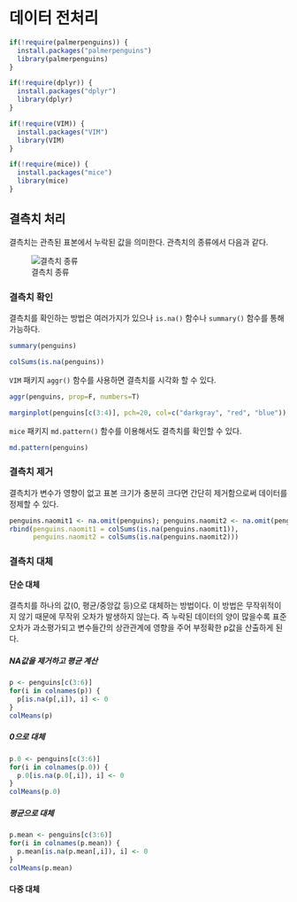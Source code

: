 # 데이터 전처리

```r
if(!require(palmerpenguins)) {
  install.packages("palmerpenguins")
  library(palmerpenguins)
}

if(!require(dplyr)) {
  install.packages("dplyr")
  library(dplyr)
}

if(!require(VIM)) {
  install.packages("VIM")
  library(VIM)
}

if(!require(mice)) {
  install.packages("mice")
  library(mice)
}

```


## 결측치 처리

결측치는 관측된 표본에서 누락된 값을 의미한다. 관측치의 종류에서 다음과 같다.

![결측치 종류](https://miro.medium.com/max/1400/1*cPNnAnoOYArYyTDPNjJg3A.gif)  

### 결측치 확인

결측치를 확인하는 방법은 여러가지가 있으나 `is.na()` 함수나 `summary()` 함수를 통해 가능하다.

```r
summary(penguins)
```

```r
colSums(is.na(penguins))
```

`VIM` 패키지 `aggr()` 함수를 사용하면 결측치를 시각화 할 수 있다.

```r
aggr(penguins, prop=F, numbers=T)
```

```r
marginplot(penguins[c(3:4)], pch=20, col=c("darkgray", "red", "blue"))
```

`mice` 패키지 `md.pattern()` 함수를 이용해서도 결측치를 확인할 수 있다.

```r
md.pattern(penguins)
```

### 결측치 제거

결측치가 변수가 영향이 없고 표본 크기가 충분히 크다면 간단히 제거함으로써 데이터를 정제할 수 있다.

```r
penguins.naomit1 <- na.omit(penguins); penguins.naomit2 <- na.omit(penguins);
rbind(penguins.naomit1 = colSums(is.na(penguins.naomit1)), 
      penguins.naomit2 = colSums(is.na(penguins.naomit2)))
```

### 결측치 대체

#### 단순 대체

결측치를 하나의 값(0, 평균/중앙값 등)으로 대체하는 방법이다. 이 방법은 무작위적이지 않기 때문에 무작위 오차가 발생하지 않는다. 즉 누락된 데이터의 양이 많을수록 표준오차가 과소평가되고 변수들간의 상관관계에 영향을 주어 부정확한 p값을 산출하게 된다.  

##### NA값을 제거하고 평균 계산

```r
p <- penguins[c(3:6)]
for(i in colnames(p)) { 
  p[is.na(p[,i]), i] <- 0
}
colMeans(p)
```

##### 0으로 대체  

```r
p.0 <- penguins[c(3:6)]
for(i in colnames(p.0)) { 
  p.0[is.na(p.0[,i]), i] <- 0
}
colMeans(p.0)
```

##### 평균으로 대체  

```r
p.mean <- penguins[c(3:6)]
for(i in colnames(p.mean)) { 
  p.mean[is.na(p.mean[,i]), i] <- 0
}
colMeans(p.mean)
```

#### 다중 대체
